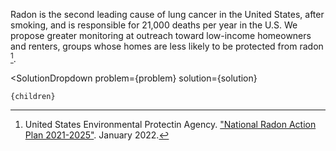 

Radon is the second leading cause of lung cancer in the United States, after smoking, and is responsible for 21,000 deaths per year in the U.S. We propose greater monitoring at outreach toward low-income homeowners and renters, groups whose homes are less likely to be protected from radon [^1].

[^1]: United States Environmental Protectin Agency. ["National Radon Action Plan 2021-2025"](https://www.epa.gov/radon/national-radon-action-plan-strategy-saving-lives). January 2022.

  <SolutionDropdown 
    problem={problem} 
    solution={solution}
  >
    {children}
  </SolutionDropdown>
